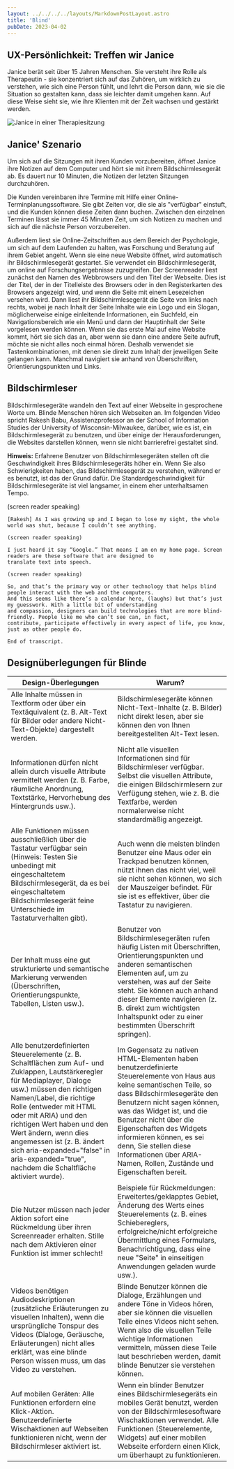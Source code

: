 ```yaml
---
layout: ../../../../layouts/MarkdownPostLayout.astro
title: 'Blind'
pubDate: 2023-04-02
---
```



## UX-Persönlichkeit: Treffen wir Janice

Janice berät seit über 15 Jahren Menschen. Sie versteht ihre Rolle als Therapeutin - sie konzentriert sich auf das Zuhören,
um wirklich zu verstehen, wie sich eine Person fühlt, und lehrt die Person dann, wie sie die Situation so gestalten kann,
dass sie leichter damit umgehen kann. Auf diese Weise sieht sie, wie ihre Klienten mit der Zeit wachsen und gestärkt werden.

![Janice in einer Therapiesitzung](/images/personas/persona-blind-therapist.jpg)

## Janice' Szenario

Um sich auf die Sitzungen mit ihren Kunden vorzubereiten, öffnet Janice ihre Notizen auf dem Computer und hört sie mit ihrem
Bildschirmlesegerät ab. Es dauert nur 10 Minuten, die Notizen der letzten Sitzungen durchzuhören.

Die Kunden vereinbaren ihre Termine mit Hilfe einer Online-Terminplanungssoftware. Sie gibt Zeiten vor, die sie als "verfügbar"
einstuft, und die Kunden können diese Zeiten dann buchen. Zwischen den einzelnen Terminen lässt sie immer 45 Minuten Zeit, um sich
Notizen zu machen und sich auf die nächste Person vorzubereiten.

Außerdem liest sie Online-Zeitschriften aus dem Bereich der Psychologie, um sich auf dem Laufenden zu halten, was Forschung und
Beratung auf ihrem Gebiet angeht. Wenn sie eine neue Website öffnet, wird automatisch ihr Bildschirmlesegerät gestartet. Sie
verwendet ein Bildschirmlesegerät, um online auf Forschungsergebnisse zuzugreifen. Der Screenreader liest zunächst den Namen
des Webbrowsers und den Titel der Webseite. Dies ist der Titel, der in der Titelleiste des Browsers oder in den Registerkarten
des Browsers angezeigt wird, und wenn die Seite mit einem Lesezeichen versehen wird. Dann liest ihr Bildschirmlesegerät die Seite
von links nach rechts, wobei je nach Inhalt der Seite Inhalte wie ein Logo und ein Slogan, möglicherweise einige einleitende
Informationen, ein Suchfeld, ein Navigationsbereich wie ein Menü und dann der Hauptinhalt der Seite vorgelesen werden können.
Wenn sie das erste Mal auf eine Website kommt, hört sie sich das an, aber wenn sie dann eine andere Seite aufruft, möchte sie
nicht alles noch einmal hören. Deshalb verwendet sie Tastenkombinationen, mit denen sie direkt zum Inhalt der jeweiligen Seite
gelangen kann. Manchmal navigiert sie anhand von Überschriften, Orientierungspunkten und Links.

## Bildschirmleser

Bildschirmlesegeräte wandeln den Text auf einer Webseite in gesprochene Worte um. Blinde Menschen hören sich Webseiten an.
Im folgenden Video spricht Rakesh Babu, Assistenzprofessor an der School of Information Studies der University of
Wisconsin-Milwaukee, darüber, wie es ist, ein Bildschirmlesegerät zu benutzen, und über einige der Herausforderungen,
die Websites darstellen können, wenn sie nicht barrierefrei gestaltet sind.

**Hinweis:** Erfahrene Benutzer von Bildschirmlesegeräten stellen oft die Geschwindigkeit ihres Bildschirmlesegeräts höher ein.
Wenn Sie also Schwierigkeiten haben, das Bildschirmlesegerät zu verstehen, während er es benutzt, ist das der Grund dafür.
Die Standardgeschwindigkeit für Bildschirmlesegeräte ist viel langsamer, in einem eher unterhaltsamen Tempo.

<YouTube id="qL4shFJHOvc" />

<Accordion>
  <AccordionItem header="Video-Abschrift">
    (screen reader speaking)

    [Rakesh] As I was growing up and I began to lose my sight, the whole world was shut, because I couldn’t see anything.

    (screen reader speaking)

    I just heard it say “Google.” That means I am on my home page. Screen readers are these software that are designed to
    translate text into speech.

    (screen reader speaking)

    So, and that’s the primary way or other technology that helps blind people interact with the web and the computers.
    And this seems like there’s a calendar here, (laughs) but that’s just my guesswork. With a little bit of understanding
    and compassion, designers can build technologies that are more blind-friendly. People like me who can’t see can, in fact,
    contribute, participate effectively in every aspect of life, you know, just as other people do.

    End of transcript.

  </AccordionItem>
</Accordion>

## Designüberlegungen für Blinde

<table>
  <thead>
    <tr>
      <th>Design-Überlegungen</th>
      <th>Warum?</th>
    </tr>
  </thead>
  <tbody>
    <tr>
      <td data-label="Design-Überlegungen">
        Alle Inhalte müssen in Textform oder über ein Textäquivalent (z. B. Alt-Text für Bilder oder
        andere Nicht-Text-Objekte) dargestellt werden.
      </td>
      <td data-label="Warum?">
        Bildschirmlesegeräte können Nicht-Text-Inhalte (z. B. Bilder) nicht direkt lesen, aber sie
        können den von Ihnen bereitgestellten Alt-Text lesen.
      </td>
    </tr>
    <tr>
      <td data-label="Design-Überlegungen">
        Informationen dürfen nicht allein durch visuelle Attribute vermittelt werden (z. B. Farbe,
        räumliche Anordnung, Textstärke, Hervorhebung des Hintergrunds usw.).
      </td>
      <td data-label="Warum?">
        Nicht alle visuellen Informationen sind für Bildschirmleser verfügbar. Selbst die visuellen
        Attribute, die einigen Bildschirmlesern zur Verfügung stehen, wie z. B. die Textfarbe,
        werden normalerweise nicht standardmäßig angezeigt.
      </td>
    </tr>
    <tr>
      <td data-label="Design-Überlegungen">
        Alle Funktionen müssen ausschließlich über die Tastatur verfügbar sein (Hinweis: Testen Sie
        unbedingt mit eingeschaltetem Bildschirmlesegerät, da es bei eingeschaltetem
        Bildschirmlesegerät feine Unterschiede im Tastaturverhalten gibt).
      </td>
      <td data-label="Warum?">
        Auch wenn die meisten blinden Benutzer eine Maus oder ein Trackpad benutzen können, nützt
        ihnen das nicht viel, weil sie nicht sehen können, wo sich der Mauszeiger befindet. Für sie
        ist es effektiver, über die Tastatur zu navigieren.
      </td>
    </tr>
    <tr>
      <td data-label="Design-Überlegungen">
        Der Inhalt muss eine gut strukturierte und semantische Markierung verwenden (Überschriften,
        Orientierungspunkte, Tabellen, Listen usw.).
      </td>
      <td data-label="Warum?">
        Benutzer von Bildschirmlesegeräten rufen häufig Listen mit Überschriften,
        Orientierungspunkten und anderen semantischen Elementen auf, um zu verstehen, was auf der
        Seite steht. Sie können auch anhand dieser Elemente navigieren (z. B. direkt zum wichtigsten
        Inhaltspunkt oder zu einer bestimmten Überschrift springen).
      </td>
    </tr>
    <tr>
      <td data-label="Design-Überlegungen">
        Alle benutzerdefinierten Steuerelemente (z. B. Schaltflächen zum Auf- und Zuklappen,
        Lautstärkeregler für Mediaplayer, Dialoge usw.) müssen den richtigen Namen/Label, die
        richtige Rolle (entweder mit HTML oder mit ARIA) und den richtigen Wert haben und den Wert
        ändern, wenn dies angemessen ist (z. B. ändert sich aria-expanded="false" in
        aria-expanded="true", nachdem die Schaltfläche aktiviert wurde).
      </td>
      <td data-label="Warum?">
        Im Gegensatz zu nativen HTML-Elementen haben benutzerdefinierte Steuerelemente von Haus aus
        keine semantischen Teile, so dass Bildschirmlesegeräte den Benutzern nicht sagen können, was
        das Widget ist, und die Benutzer nicht über die Eigenschaften des Widgets informieren
        können, es sei denn, Sie stellen diese Informationen über ARIA-Namen, Rollen, Zustände und
        Eigenschaften bereit.
      </td>
    </tr>
    <tr>
      <td data-label="Design-Überlegungen">
        Die Nutzer müssen nach jeder Aktion sofort eine Rückmeldung über ihren Screenreader
        erhalten. Stille nach dem Aktivieren einer Funktion ist immer schlecht!
      </td>
      <td data-label="Warum?">
        Beispiele für Rückmeldungen: Erweitertes/geklapptes Gebiet, Änderung des Werts eines
        Steuerelements (z. B. eines Schiebereglers, erfolgreiche/nicht erfolgreiche Übermittlung
        eines Formulars, Benachrichtigung, dass eine neue "Seite" in einseitigen Anwendungen geladen
        wurde usw.).
      </td>
    </tr>
    <tr>
      <td data-label="Design-Überlegungen">
        Videos benötigen Audiodeskriptionen (zusätzliche Erläuterungen zu visuellen Inhalten), wenn
        die ursprüngliche Tonspur des Videos (Dialoge, Geräusche, Erläuterungen) nicht alles
        erklärt, was eine blinde Person wissen muss, um das Video zu verstehen.
      </td>
      <td data-label="Warum?">
        Blinde Benutzer können die Dialoge, Erzählungen und andere Töne in Videos hören, aber sie
        können die visuellen Teile eines Videos nicht sehen. Wenn also die visuellen Teile wichtige
        Informationen vermitteln, müssen diese Teile laut beschrieben werden, damit blinde Benutzer
        sie verstehen können.
      </td>
    </tr>
    <tr>
      <td data-label="Design-Überlegungen">
        Auf mobilen Geräten: Alle Funktionen erfordern eine Klick-Aktion. Benutzerdefinierte
        Wischaktionen auf Webseiten funktionieren nicht, wenn der Bildschirmleser aktiviert ist.
      </td>
      <td data-label="Warum?">
        Wenn ein blinder Benutzer eines Bildschirmlesegeräts ein mobiles Gerät benutzt, werden von
        der Bildschirmlesesoftware Wischaktionen verwendet. Alle Funktionen (Steuerelemente,
        Widgets) auf einer mobilen Webseite erfordern einen Klick, um überhaupt zu funktionieren.
      </td>
    </tr>
  </tbody>
</table>

